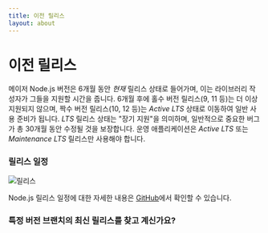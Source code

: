 ```yaml
---
title: 이전 릴리스
layout: about
---
```


# 이전 릴리스

메이저 Node.js 버전은 6개월 동안 _현재_ 릴리스 상태로 들어가며, 이는 라이브러리 작성자가 그들을 지원할 시간을 줍니다.
6개월 후에 홀수 버전 릴리스(9, 11 등)는 더 이상 지원되지 않으며, 짝수 버전 릴리스(10, 12 등)는 _Active LTS_ 상태로 이동하여 일반 사용 준비가 됩니다.
_LTS_ 릴리스 상태는 "장기 지원"을 의미하며, 일반적으로 중요한 버그가 총 30개월 동안 수정될 것을 보장합니다.
운영 애플리케이션은 _Active LTS_ 또는 _Maintenance LTS_ 릴리스만 사용해야 합니다.

### 릴리스 일정

![릴리스](https://raw.githubusercontent.com/nodejs/Release/main/schedule.svg?sanitize=true)

Node.js 릴리스 일정에 대한 자세한 내용은 [GitHub](https://github.com/nodejs/release#release-schedule)에서 확인할 수 있습니다.

### 특정 버전 브랜치의 최신 릴리스를 찾고 계신가요?

<DownloadReleasesTable />
